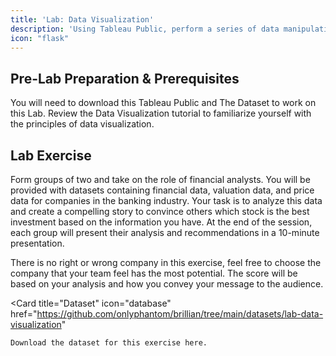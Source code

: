 ```yaml
---
title: 'Lab: Data Visualization'
description: 'Using Tableau Public, perform a series of data manipulation and analysis tasks on Indonesia banking sector data provided by Sectors.'
icon: "flask"
---
```


## Pre-Lab Preparation & Prerequisites
<CardGroup cols={2}>
  <Card
    title="Environment Setup"
    icon="computer"
    href="/quickstart"
  >
    You will need to download this Tableau Public and The Dataset to work on this Lab.
  </Card>
  <Card
    title="The Fundamental of Data Visualization"
    icon="key"
    href="/data-visualization/dv_fundamental"
  >
    Review the Data Visualization tutorial to familiarize yourself with the principles of data visualization.
  </Card>
</CardGroup>

## Lab Exercise

Form groups of two and take on the role of financial analysts. You will be provided with datasets containing financial data, valuation data, and price data for companies in the banking industry. Your task is to analyze this data and create a compelling story to convince others which stock is the best investment based on the information you have. At the end of the session, each group will present their analysis and recommendations in a 10-minute presentation.

<Tip>
    There is no right or wrong company in this exercise, feel free to choose the company that your team feel has the most potential. The score will be based on your analysis and how you convey your message to the audience.
</Tip>

<Card
    title="Dataset"
    icon="database"
    href="https://github.com/onlyphantom/brillian/tree/main/datasets/lab-data-visualization"
  >
    Download the dataset for this exercise here.
  </Card>